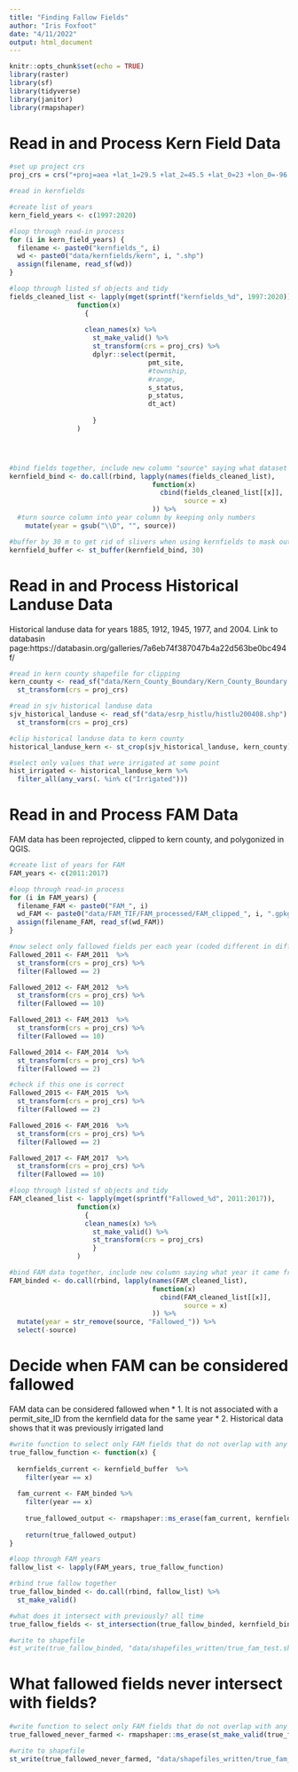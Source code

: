 ```yaml
---
title: "Finding Fallow Fields"
author: "Iris Foxfoot"
date: "4/11/2022"
output: html_document
---
```


```r
knitr::opts_chunk$set(echo = TRUE)
library(raster)
library(sf)
library(tidyverse)
library(janitor)
library(rmapshaper)
```

# Read in and Process Kern Field Data

```r
#set up project crs
proj_crs = crs("+proj=aea +lat_1=29.5 +lat_2=45.5 +lat_0=23 +lon_0=-96 +x_0=0 +y_0=0 +ellps=GRS80 +towgs84=0,0,0,0,0,0,0 +units=m +no_defs")
```

```r

#read in kernfields

#create list of years
kern_field_years <- c(1997:2020)

#loop through read-in process
for (i in kern_field_years) {
  filename <- paste0("kernfields_", i)
  wd <- paste0("data/kernfields/kern", i, ".shp")
  assign(filename, read_sf(wd))
}

#loop through listed sf objects and tidy
fields_cleaned_list <- lapply(mget(sprintf("kernfields_%d", 1997:2020)), 
                 function(x) 
                   {
                   
                   clean_names(x) %>%
                     st_make_valid() %>% 
                     st_transform(crs = proj_crs) %>%
                     dplyr::select(permit,
                                   pmt_site,
                                   #township,
                                   #range,
                                   s_status,
                                   p_status,
                                   dt_act)
                   
                     }
                 )




#bind fields together, include new column "source" saying what dataset it came from
kernfield_bind <- do.call(rbind, lapply(names(fields_cleaned_list), 
                                    function(x) 
                                      cbind(fields_cleaned_list[[x]], 
                                            source = x)
                                    )) %>% 
  #turn source column into year column by keeping only numbers
    mutate(year = gsub("\\D", "", source))

#buffer by 30 m to get rid of slivers when using kernfields to mask out FAM data
kernfield_buffer <- st_buffer(kernfield_bind, 30)
```

# Read in and Process Historical Landuse Data

Historical landuse data for years 1885, 1912, 1945, 1977, and 2004. Link to databasin page:https://databasin.org/galleries/7a6eb74f387047b4a22d563be0bc494f/   

```r
#read in kern county shapefile for clipping
kern_county <- read_sf("data/Kern_County_Boundary/Kern_County_Boundary.shp") %>% 
  st_transform(crs = proj_crs)

#read in sjv historical landuse data
sjv_historical_landuse <- read_sf("data/esrp_histlu/histlu200408.shp") %>% 
  st_transform(crs = proj_crs)

#clip historical landuse data to kern county
historical_landuse_kern <- st_crop(sjv_historical_landuse, kern_county)

#select only values that were irrigated at some point
hist_irrigated <- historical_landuse_kern %>% 
  filter_all(any_vars(. %in% c("Irrigated")))
```

# Read in and Process FAM Data

FAM data has been reprojected, clipped to kern county, and polygonized in QGIS.

```r
#create list of years for FAM
FAM_years <- c(2011:2017)

#loop through read-in process
for (i in FAM_years) {
  filename_FAM <- paste0("FAM_", i)
  wd_FAM <- paste0("data/FAM_TIF/FAM_processed/FAM_clipped_", i, ".gpkg")
  assign(filename_FAM, read_sf(wd_FAM))
}

#now select only fallowed fields per each year (coded different in different years)
Fallowed_2011 <- FAM_2011  %>% 
  st_transform(crs = proj_crs) %>% 
  filter(Fallowed == 2)

Fallowed_2012 <- FAM_2012  %>% 
  st_transform(crs = proj_crs) %>% 
  filter(Fallowed == 10)

Fallowed_2013 <- FAM_2013  %>% 
  st_transform(crs = proj_crs) %>% 
  filter(Fallowed == 10)

Fallowed_2014 <- FAM_2014  %>% 
  st_transform(crs = proj_crs) %>% 
  filter(Fallowed == 2)

#check if this one is correct
Fallowed_2015 <- FAM_2015  %>% 
  st_transform(crs = proj_crs) %>% 
  filter(Fallowed == 2)

Fallowed_2016 <- FAM_2016  %>% 
  st_transform(crs = proj_crs) %>% 
  filter(Fallowed == 2)

Fallowed_2017 <- FAM_2017  %>% 
  st_transform(crs = proj_crs) %>% 
  filter(Fallowed == 10)

#loop through listed sf objects and tidy
FAM_cleaned_list <- lapply(mget(sprintf("Fallowed_%d", 2011:2017)), 
                 function(x) 
                   {
                   clean_names(x) %>%
                     st_make_valid() %>% 
                     st_transform(crs = proj_crs)
                     }
                 )

#bind FAM data together, include new column saying what year it came from
FAM_binded <- do.call(rbind, lapply(names(FAM_cleaned_list), 
                                    function(x) 
                                      cbind(FAM_cleaned_list[[x]], 
                                            source = x)
                                    )) %>% 
  mutate(year = str_remove(source, "Fallowed_")) %>% 
  select(-source)
```

# Decide when FAM can be considered fallowed

FAM data can be considered fallowed when 
* 1. It is not associated with a permit_site_ID from the kernfield data for the same year
* 2. Historical data shows that it was previously irrigated land

```r
#write function to select only FAM fields that do not overlap with any kernfields in the same year
true_fallow_function <- function(x) {
  
  kernfields_current <- kernfield_buffer  %>% 
    filter(year == x)
  
  fam_current <- FAM_binded %>% 
    filter(year == x)
  
    true_fallowed_output <- rmapshaper::ms_erase(fam_current, kernfields_current)
  
    return(true_fallowed_output)
}

#loop through FAM years
fallow_list <- lapply(FAM_years, true_fallow_function)

#rbind true fallow together
true_fallow_binded <- do.call(rbind, fallow_list) %>% 
  st_make_valid()

#what does it intersect with previously? all time
true_fallow_fields <- st_intersection(true_fallow_binded, kernfield_bind, left = T)

#write to shapefile
#st_write(true_fallow_binded, "data/shapefiles_written/true_fam_test.shp", append = F)
```

# What fallowed fields never intersect with fields? 

```r
#write function to select only FAM fields that do not overlap with any kernfields in the same year
true_fallowed_never_farmed <- rmapshaper::ms_erase(st_make_valid(true_fallow_fields), st_buffer(kernfield_bind, 0))

#write to shapefile
st_write(true_fallowed_never_farmed, "data/shapefiles_written/true_fam_never_farmed.shp", append = F)

```

